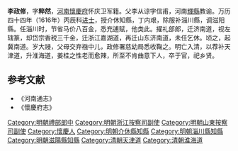 '''李政修'''，字'''粹然'''，[[河南|河南]][[懷慶府|懷慶府]]怀庆卫军籍。父李从谅字信甫，河南[[輝縣|輝縣]]教谕。万历四十四年（1616年）丙辰科[[进士|进士]]，授介休知縣，丁内艰，除服补淄川縣，调滋阳縣。任淄川时，节省马价八百金，悉充逋赋，他类此。擢礼部郎，迁济南道，视左辖篆，却岱宗香税三千金，迁浙江嘉湖道，再迁山东济南道，未任乞休。顷之，起冀南道。岁大祲，父母交弃襁中儿，政修署慈幼局悉收鞠之。明亡入清，以荐补天津道，升淮海道，姜桂之性老而愈辣，所至不肯曲意下人，卒于官，祀乡贤。

==参考文献==
*《河南通志》
*《懷慶府志》

{{start box}}
{{s-off}}
{{s-before|[[李先成|李先成]]}}
{{s-title|明朝介休縣知縣|1618年－1619年}}
{{s-after|[[孫磐石|孫磐石]]}}
{{end box}}

{{明朝人物小作品}}
{{萬曆四十四年丙辰科殿試金榜}}
{{DEFAULTSORT:Li李}}
[[Category:明朝禮部郎中|Category:明朝禮部郎中]]
[[Category:明朝浙江按察司副使|Category:明朝浙江按察司副使]]
[[Category:明朝山東按察司副使|Category:明朝山東按察司副使]]
[[Category:懷慶人|Category:懷慶人]]
[[Category:明朝介休縣知縣|Category:明朝介休縣知縣]]
[[Category:明朝淄川縣知縣|Category:明朝淄川縣知縣]]
[[Category:明朝滋陽縣知縣|Category:明朝滋陽縣知縣]]
[[Category:清朝天津道|Category:清朝天津道]]
[[Category:清朝淮海道|Category:清朝淮海道]]